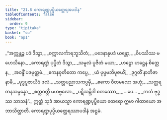 ```yaml
---
title: "21.8 ကောရဏ္ဍပုပ္ဖိယတ္ထေရအပဒါန"
tableOfContents: false
sidebar:
  order: 9
type: "tipitaka"
basket: "su"
book: "ap1"
---
```



<DynamicBreadcrumb />

<Division number="35" book="ap1">

<Paragraph number="2798" type="verses" book="ap1">
_“အက္ကန္တဉ္စ ပဒံ ဒိသွာ,_  
_စက္ကာလင်္ကာရဘူသိတံ;_  
_ပဒေနာနုပဒံ ယန္တော,_  
_ဝိပဿိဿ မဟေသိနော._  

</Paragraph>

</Division>
<Division number="36" book="ap1">

<Paragraph number="2799" type="verses" book="ap1">
_ကောရဏ္ဍံ ပုပ္ဖိတံ ဒိသွာ,_  
_သမူလံ ပူဇိတံ မယာ;_  
_ဟဋ္ဌော ဟဋ္ဌေန စိတ္တေန,_  
_အဝန္ဒိံ ပဒမုတ္တမံ._  

</Paragraph>

</Division>
<Division number="37" book="ap1">

<Paragraph number="2800" type="verses" book="ap1">
_ဧကနဝုတိတော ကပ္ပေ,_  
_ယံ ပုပ္ဖမဘိပူဇယိံ;_  
_ဒုဂ္ဂတိံ နာဘိဇာနာမိ,_  
_ဗုဒ္ဓပူဇာယိဒံ ဖလံ._  

</Paragraph>

</Division>
<Division number="38" book="ap1">

<Paragraph number="2801" type="verses" book="ap1">
_သတ္တပညာသကပ္ပမှိ,_  
_ဧကော ဝီတမလော အဟုံ;_  
_သတ္တရတနသမ္ပန္နော,_  
_စက္ကဝတ္တီ မဟဗ္ဗလော._  

</Paragraph>

</Division>
<Division number="39" book="ap1">

<Paragraph number="2802" type="verses" book="ap1">
_ပဋိသမ္ဘိဒါ စတဿော,_  
_ …ပေ… _  
_ကတံ ဗုဒ္ဓဿ သာသနံ”._  

</Paragraph>

<Paragraph number="2803" book="ap1">
ဣတ္ထံ သုဒံ အာယသ္မာ ကောရဏ္ဍပုပ္ဖိယော ထေရော ဣမာ ဂါထာယော အဘာသိတ္ထာတိ.

</Paragraph>
</Division>

<Paragraph number="2804" type="center" book="ap1">
ကောရဏ္ဍပုပ္ဖိယတ္ထေရဿာပဒါနံ အဋ္ဌမံ.
</Paragraph>